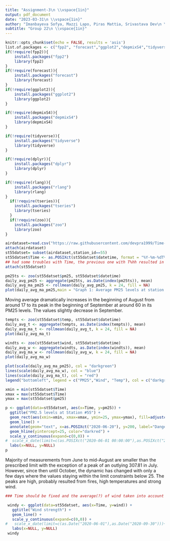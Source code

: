```yaml
---
title: "Assignment-3\n \\vspace{1in}"
output: pdf_document
date: "2023-03-31\n \\vspace{1in}"
author: "Imanbayeva Sofya, Mazzi Lapo, Piras Mattia, Srivastava Dev\n \\vspace{1in}"
subtitle: "Group 22\n \\vspace{1in}"
---
```


```r
knitr::opts_chunk$set(echo = FALSE, results = 'asis')
list.of.packages <- c("fpp2", "forecast","ggplot2","depmixS4","tidyverse","dplyr","rlang","tseries","zoo")
if(!require(fpp2)){
    install.packages("fpp2")
    library(fpp2)
}
if(!require(forecast)){
    install.packages("forecast")
    library(forecast)
}
if(!require(ggplot2)){
    install.packages("ggplot2")
    library(ggplot2)
}

if(!require(depmixS4)){
    install.packages("depmixS4")
    library(depmixS4)
}

if(!require(tidyverse)){
    install.packages("tidyverse")
    library(tidyverse)
}

if(!require(dplyr)){
    install.packages("dplyr")
    library(dplyr)
}

if(!require(rlang)){
    install.packages("rlang")
    library(rlang)
}
  if(!require(tseries)){
    install.packages("tseries")
    library(tseries)
  }
  if(!require(zoo)){
    install.packages("zoo")
    library(zoo)
}
```
\newpage


```r
airdataset=read.csv("https://raw.githubusercontent.com/devpra1999/Time-Series-20236/main/ts_epa_2020_west_sept_fill.csv",header = TRUE)
attach(airdataset)
st55datset= subset(airdataset,station_id==55)
st55datset$Time <- as.POSIXct(st55datset$datetime, format = "%Y-%m-%dT%H:%M:%SZ")
## had some troubles with Time, the previous one with T%hh resulted in NA values, had to get rid of hours, but maybe there's a better solution 
attach(st55datset)
```

```r
pm25ts <- zoo(st55datset$pm25, st55datset$datetime)
daily_avg_pm25 <- aggregate(pm25ts, as.Date(index(pm25ts)), mean)
daily_avg_ma_pm25 <- rollmean(daily_avg_pm25, k = 24, fill = NA)
plot(daily_avg_ma_pm25,main = "Graph 1: Average PM25 levels at station 55, June-September 2020", xlab = "Time", ylab= "Average PM25 level per day")

```
Moving average dramatically increases in the beginning of August from around 17 to its peak in the beginning of September at around 60 in its PM25 levels. The values slightly decrease in September.

```r
tempts <- zoo(st55datset$temp, st55datset$datetime)
daily_avg_t <- aggregate(tempts, as.Date(index(tempts)), mean)
daily_avg_ma_t <- rollmean(daily_avg_t, k = 24, fill = NA)
plot(daily_avg_ma_t)
```


```r
windts <- zoo(st55datset$wind, st55datset$datetime)
daily_avg_w <- aggregate(windts, as.Date(index(windts)), mean)
daily_avg_ma_w <- rollmean(daily_avg_w, k = 24, fill = NA)
plot(daily_avg_ma_w)
```

```r
plot(scale(daily_avg_ma_pm25), col = "darkgreen")
lines(scale(daily_avg_ma_w), col = "blue")
lines(scale(daily_avg_ma_t), col = "red")
legend("bottomleft", legend = c("PM25","Wind", "Temp"), col = c("darkgreen","blue","red"), lty = c(1,1,1), cex = 0.5)
```


```r
xmin = min(st55datset$Time)
xmax = max(st55datset$Time)
ymax = max(st55datset$pm25)

p <- ggplot(data=st55datset, aes(x=Time, y=pm25)) +
  ggtitle("PM2.5 levels at Station #55") +
  geom_rect(aes(xmin=xmin, xmax=xmax, ymin=25, ymax=ymax), fill=adjustcolor("pink",alpha.f=0.9), alpha=.2) +
  geom_line() +
  annotate(geom="text", x=as.POSIXct("2020-06-20"), y=200, label="Dangerous PM2.5 level", color="darkred") +
  geom_hline(yintercept=25, color="darkred") + 
  scale_y_continuous(expand=c(0,0)) +
#  scale_x_date(limit=c(as.POSIXct("2020-06-01 00:00:00"),as.POSIXct("2020-09-30 23:00:00")))+
  labs(x=NULL, y=NULL)
p
```
Majority of measurements from June to mid-August are smaller than the prescribed limit with the exception of a peak of an outlying 307.81 in July. However, since then until October, the dynamic has changed with only a few days where the values staying within the limit constraints below 25. The peaks are high, probably resulted from fires, high temperatures and strong wind.

```r
### Time should be fixed and the average(?) of wind taken into account

 windy <- ggplot(data=st55datset, aes(x=Time, y=wind)) +
   ggtitle("Wind strength") +
   geom_line() + 
   scale_y_continuous(expand=c(0,0)) +
#   scale_x_date(limit=c(as.Date("2020-06-01"),as.Date("2020-09-30")))+
   labs(x=NULL, y=NULL)
 windy
```
